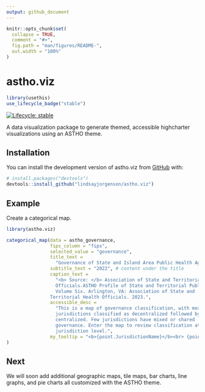```yaml
---
output: github_document
---
```


<!-- README.md is generated from README.Rmd. Please edit that file -->

```r
knitr::opts_chunk$set(
  collapse = TRUE,
  comment = "#>",
  fig.path = "man/figures/README-",
  out.width = "100%"
)
```

# astho.viz

<!-- badges: start -->
```r
library(usethis)
use_lifecycle_badge("stable")
```

[![Lifecycle: stable](https://img.shields.io/badge/lifecycle-stable-brightgreen.svg)](https://lifecycle.r-lib.org/articles/stages.html#stable)
<!-- badges: end -->

A data visualization package to generate themed, accessible highcharter visualizations using an ASTHO theme.

## Installation

You can install the development version of astho.viz from [GitHub](https://github.com/) with:

``` r
# install.packages("devtools")
devtools::install_github("lindsayjorgenson/astho.viz")
```

## Example

Create a categorical map.

```r
library(astho.viz)

categorical_map(data = astho_governance,
                fips_column = "fips",
                selected_value = "governance",
                title_text = 
                  "Governance of State and Island Area Public Health Agencies", 
                subtitle_text = "2022", # content under the title
                caption_text =
                  "<b> Source: </b> Association of State and Territorial Health 
                  Officials.ASTHO Profile of State and Territorial Public Health, 
                  Volume Six. Arlington, VA: Association of State and 
                Territorial Health Officials. 2023.",
                accessible_desc =
                  "This is a map of governance classification, with most 
                  jurisdictions classified as decentralized followed by 
                  centralized. Few jurisdictions have mixed or shared 
                  governance. Enter the map to review classification at the 
                  jurisdiction level.",
                my_tooltip = "<b>{point.JurisdictionName}</b><br> {point.value}",
)
```

## Next

We will soon add additional geographic maps, tile maps, bar charts, line graphs,
and pie charts all customized with the ASTHO theme.
